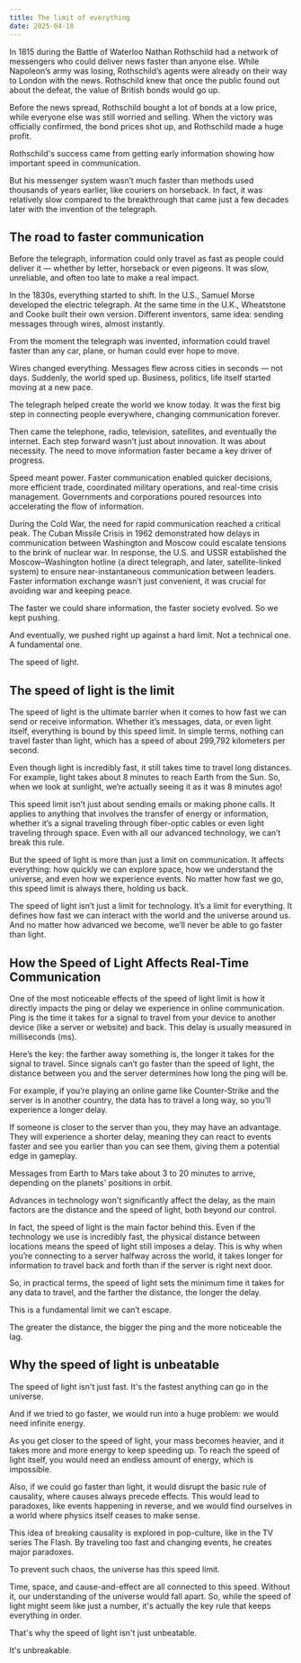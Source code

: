 ```yaml
---
title: The limit of everything
date: 2025-04-18
---
```

In 1815 during the Battle of Waterloo Nathan Rothschild had a network of messengers who could deliver news faster than anyone else.
While Napoleon’s army was losing, Rothschild’s agents were already on their way to London with the news. Rothschild knew that once the public found out about the defeat, the value of British bonds would go up.

Before the news spread, Rothschild bought a lot of bonds at a low price, while everyone else was still worried and selling. When the victory was officially confirmed, the bond prices shot up, and Rothschild made a huge profit.

Rothschild's success came from getting early information showing how important speed in communication.

But his messenger system wasn’t much faster than methods used thousands of years earlier, like couriers on horseback. In fact, it was relatively slow compared to the breakthrough that came just a few decades later with the invention of the telegraph.

## The road to faster communication

Before the telegraph, information could only travel as fast as people could deliver it — whether by letter, horseback or even pigeons. It was slow, unreliable, and often too late to make a real impact.

In the 1830s, everything started to shift. In the U.S., Samuel Morse developed the electric telegraph. At the same time in the U.K., Wheatstone and Cooke built their own version. Different inventors, same idea: sending messages through wires, almost instantly.

From the moment the telegraph was invented, information could travel faster than any car, plane, or human could ever hope to move.

Wires changed everything. Messages flew across cities in seconds — not days. Suddenly, the world sped up. Business, politics, life itself started moving at a new pace.

The telegraph helped create the world we know today. It was the first big step in connecting people everywhere, changing communication forever.

Then came the telephone, radio, television, satellites, and eventually the internet. Each step forward wasn’t just about innovation. It was about necessity. The need to move information faster became a key driver of progress.

Speed meant power. Faster communication enabled quicker decisions, more efficient trade, coordinated military operations, and real-time crisis management. Governments and corporations poured resources into accelerating the flow of information.

During the Cold War, the need for rapid communication reached a critical peak. The Cuban Missile Crisis in 1962 demonstrated how delays in communication between Washington and Moscow could escalate tensions to the brink of nuclear war. In response, the U.S. and USSR established the Moscow–Washington hotline (a direct telegraph, and later, satellite-linked system) to ensure near-instantaneous communication between leaders. Faster information exchange wasn’t just convenient, it was crucial for avoiding war and keeping peace.

The faster we could share information, the faster society evolved. So we kept pushing.

And eventually, we pushed right up against a hard limit. Not a technical one. A fundamental one.

The speed of light.

## The speed of light is the limit

The speed of light is the ultimate barrier when it comes to how fast we can send or receive information. Whether it’s messages, data, or even light itself, everything is bound by this speed limit. In simple terms, nothing can travel faster than light, which has a speed of about 299,792 kilometers per second.

Even though light is incredibly fast, it still takes time to travel long distances. For example, light takes about 8 minutes to reach Earth from the Sun. So, when we look at sunlight, we’re actually seeing it as it was 8 minutes ago!

This speed limit isn’t just about sending emails or making phone calls. It applies to anything that involves the transfer of energy or information, whether it’s a signal traveling through fiber-optic cables or even light traveling through space. Even with all our advanced technology, we can’t break this rule.

But the speed of light is more than just a limit on communication. It affects everything: how quickly we can explore space, how we understand the universe, and even how we experience events. No matter how fast we go, this speed limit is always there, holding us back.

The speed of light isn’t just a limit for technology. It’s a limit for everything. It defines how fast we can interact with the world and the universe around us. And no matter how advanced we become, we’ll never be able to go faster than light.

## How the Speed of Light Affects Real-Time Communication

One of the most noticeable effects of the speed of light limit is how it directly impacts the ping or delay we experience in online communication. Ping is the time it takes for a signal to travel from your device to another device (like a server or website) and back. This delay is usually measured in milliseconds (ms).

Here’s the key: the farther away something is, the longer it takes for the signal to travel. Since signals can’t go faster than the speed of light, the distance between you and the server determines how long the ping will be.

For example, if you’re playing an online game like Counter-Strike and the server is in another country, the data has to travel a long way, so you’ll experience a longer delay.

If someone is closer to the server than you, they may have an advantage. They will experience a shorter delay, meaning they can react to events faster and see you earlier than you can see them, giving them a potential edge in gameplay.

Messages from Earth to Mars take about 3 to 20 minutes to arrive, depending on the planets' positions in orbit.

Advances in technology won't significantly affect the delay, as the main factors are the distance and the speed of light, both beyond our control.

In fact, the speed of light is the main factor behind this. Even if the technology we use is incredibly fast, the physical distance between locations means the speed of light still imposes a delay. This is why when you’re connecting to a server halfway across the world, it takes longer for information to travel back and forth than if the server is right next door.

So, in practical terms, the speed of light sets the minimum time it takes for any data to travel, and the farther the distance, the longer the delay.

This is a fundamental limit we can’t escape.

The greater the distance, the bigger the ping and the more noticeable the lag.

## Why the speed of light is unbeatable

The speed of light isn't just fast. It's the fastest anything can go in the universe.

And if we tried to go faster, we would run into a huge problem: we would need infinite energy.

As you get closer to the speed of light, your mass becomes heavier, and it takes more and more energy to keep speeding up. To reach the speed of light itself, you would need an endless amount of energy, which is impossible.

Also, if we could go faster than light, it would disrupt the basic rule of causality, where causes always precede effects. This would lead to paradoxes, like events happening in reverse, and we would find ourselves in a world where physics itself ceases to make sense.

This idea of breaking causality is explored in pop-culture, like in the TV series The Flash. By traveling too fast and changing events, he creates major paradoxes.

To prevent such chaos, the universe has this speed limit.

Time, space, and cause-and-effect are all connected to this speed. Without it, our understanding of the universe would fall apart. So, while the speed of light might seem like just a number, it's actually the key rule that keeps everything in order.

That's why the speed of light isn't just unbeatable.

It's unbreakable.
